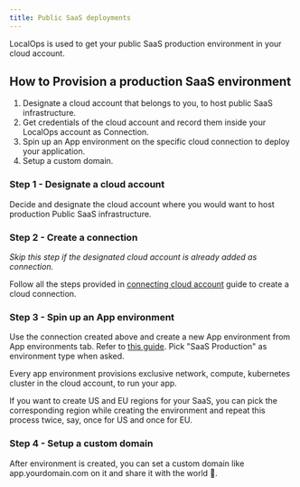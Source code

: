 ```yaml
---
title: Public SaaS deployments
---
```


LocalOps is used to get your public SaaS production environment in your cloud account.

## How to Provision a production SaaS environment

1. Designate a cloud account that belongs to you, to host public SaaS infrastructure.
2. Get credentials of the cloud account and record them inside your LocalOps account as Connection.
3. Spin up an App environment on the specific cloud connection to deploy your application.
4. Setup a custom domain.

### Step 1 - Designate a cloud account

Decide and designate the cloud account where you would want to host production Public SaaS infrastructure.

### Step 2 - Create a connection

_Skip this step if the designated cloud account is already added as connection._

Follow all the steps provided in [connecting cloud account](/accounts/aws) guide to create a cloud connection.

### Step 3 - Spin up an App environment

Use the connection created above and create a new App environment from App environments tab. Refer to
[this guide](https://help.localops.co/en/articles/9584120-creating-first-environment). Pick "SaaS Production" as
environment type when asked.

Every app environment provisions exclusive network, compute, kubernetes cluster in the cloud account, to run your app.

<Info>
  If you want to create US and EU regions for your SaaS, you can pick the corresponding region while creating the
  environment and repeat this process twice, say, once for US and once for EU.
</Info>

### Step 4 - Setup a custom domain

After environment is created, you can set a custom domain like app.yourdomain.com on it and share it with the world 🎉.
